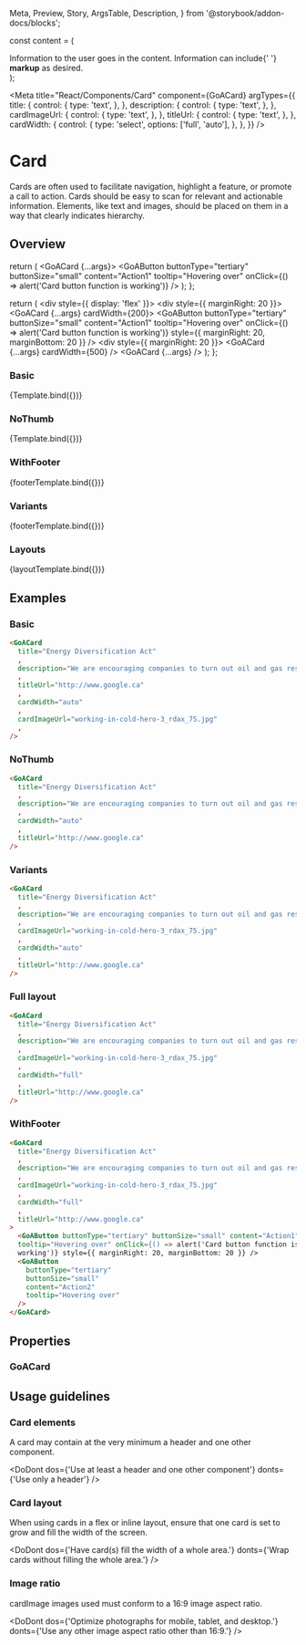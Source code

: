   Meta,
  Preview,
  Story,
  ArgsTable,
  Description,
} from '@storybook/addon-docs/blocks';

const content = (
  <div>
    Information to the user goes in the content. Information can include{' '}
    <b>markup</b> as desired.
  </div>
);

<Meta
  title="React/Components/Card"
  component={GoACard}
  argTypes={{
    title: {
      control: {
        type: 'text',
      },
    },
    description: {
      control: {
        type: 'text',
      },
    },
    cardImageUrl: {
      control: {
        type: 'text',
      },
    },
    titleUrl: {
      control: {
        type: 'text',
      },
    },
    cardWidth: {
      control: {
        type: 'select',
        options: ['full', 'auto'],
      },
    },
  }}
/>

# Card

Cards are often used to facilitate navigation, highlight a feature, or promote a call to action.
Cards should be easy to scan for relevant and actionable information. Elements, like text and images,
should be placed on them in a way that clearly indicates hierarchy.

## Overview


  return (
    <GoACard {...args}>
      <GoAButton
        buttonType="tertiary"
        buttonSize="small"
        content="Action1"
        tooltip="Hovering over"
        onClick={() => alert('Card button function is working')}
      />
      <GoAButton
        buttonType="tertiary"
        buttonSize="small"
        content="Action2"
        tooltip="Hovering over"
      />
    </GoACard>
  );
};

  return (
    <div style={{ display: 'flex' }}>
      <div style={{ marginRight: 20 }}>
        <GoACard {...args} cardWidth={200}>
          <GoAButton
            buttonType="tertiary"
            buttonSize="small"
            content="Action1"
            tooltip="Hovering over"
            onClick={() => alert('Card button function is working')}
            style={{ marginRight: 20, marginBottom: 20 }}
          />
          <GoAButton
            buttonType="tertiary"
            buttonSize="small"
            content="Action2"
            tooltip="Hovering over"
          />
        </GoACard>
      </div>
      <div style={{ marginRight: 20 }}>
        <GoACard {...args} cardWidth={500} />
      </div>
      <GoACard {...args} />
    </div>
  );
};

### Basic

<Canvas>
  <Story
    name="Basic"
    height="400px"
    args={{
      title: 'Energy Diversification Act',
      description:
        'We are encouraging companies to turn out oil and gas resources into more valuable.',
      cardImageUrl: 'working-in-cold-hero-3_rdax_75.jpg',
      cardWidth: 'auto',
      titleUrl: 'http://www.google.ca',
    }}
  >
    {Template.bind({})}
  </Story>
</Canvas>

### NoThumb

<Canvas>
  <Story
    name="NoThumb"
    height="400px"
    args={{
      title: 'Energy Diversification Act',
      description:
        'We are encouraging companies to turn out oil and gas resources into more valuable.',
      cardWidth: 'auto',
      titleUrl: 'http://www.google.ca',
    }}
  >
    {Template.bind({})}
  </Story>
</Canvas>

### WithFooter

<Canvas>
  <Story
    name="WithFooter"
    height="400px"
    args={{
      title: 'Energy Diversification Act',
      description:
        'We are encouraging companies to turn out oil and gas resources into more valuable.',
      cardImageUrl: 'working-in-cold-hero-3_rdax_75.jpg',
      cardWidth: 'auto',
      titleUrl: 'http://www.google.ca',
    }}
  >
    {footerTemplate.bind({})}
  </Story>
</Canvas>

### Variants

<Canvas>
  <Story
    name="Variants"
    height="400px"
    args={{
      title: 'Energy Diversification Act',
      description:
        'We are encouraging companies to turn out oil and gas resources into more valuable.',
      cardImageUrl: 'working-in-cold-hero-3_rdax_75.jpg',
      cardWidth: 'auto',
      titleUrl: 'http://www.google.ca',
    }}
  >
    {footerTemplate.bind({})}
  </Story>
</Canvas>

### Layouts

<Canvas>
  <Story
    name="Layouts"
    height="400px"
    args={{
      title: 'Energy Diversification Act',
      description:
        'We are encouraging companies to turn out oil and gas resources into more valuable products.',
      cardImageUrl: 'working-in-cold-hero-3_rdax_75.jpg',
      cardWidth: '200',
      titleUrl: 'http://www.google.ca',
    }}
  >
    {layoutTemplate.bind({})}
  </Story>
</Canvas>

## Examples

### Basic

```html
<GoACard
  title="Energy Diversification Act"
  ,
  description="We are encouraging companies to turn out oil and gas resources into more valuable products-creating good jobs for Albertans."
  ,
  titleUrl="http://www.google.ca"
  ,
  cardWidth="auto"
  ,
  cardImageUrl="working-in-cold-hero-3_rdax_75.jpg"
  ,
/>
```

### NoThumb

```html
<GoACard
  title="Energy Diversification Act"
  ,
  description="We are encouraging companies to turn out oil and gas resources into more valuable products-creating good jobs for Albertans."
  ,
  cardWidth="auto"
  ,
  titleUrl="http://www.google.ca"
/>
```

### Variants

```html
<GoACard
  title="Energy Diversification Act"
  ,
  description="We are encouraging companies to turn out oil and gas resources into more valuable products-creating good jobs for Albertans."
  ,
  cardImageUrl="working-in-cold-hero-3_rdax_75.jpg"
  ,
  cardWidth="auto"
  ,
  titleUrl="http://www.google.ca"
/>
```

### Full layout

```html
<GoACard
  title="Energy Diversification Act"
  ,
  description="We are encouraging companies to turn out oil and gas resources into more valuable products-creating good jobs for Albertans."
  ,
  cardImageUrl="working-in-cold-hero-3_rdax_75.jpg"
  ,
  cardWidth="full"
  ,
  titleUrl="http://www.google.ca"
/>
```

### WithFooter

```html
<GoACard
  title="Energy Diversification Act"
  ,
  description="We are encouraging companies to turn out oil and gas resources into more valuable products-creating good jobs for Albertans."
  ,
  cardImageUrl="working-in-cold-hero-3_rdax_75.jpg"
  ,
  cardWidth="full"
  ,
  titleUrl="http://www.google.ca"
>
  <GoAButton buttonType="tertiary" buttonSize="small" content="Action1"
  tooltip="Hovering over" onClick={() => alert('Card button function is
  working')} style={{ marginRight: 20, marginBottom: 20 }} />
  <GoAButton
    buttonType="tertiary"
    buttonSize="small"
    content="Action2"
    tooltip="Hovering over"
  />
</GoACard>
```

## Properties

### GoACard

<Description of={GoACard} />
<ArgsTable of={GoACard} />

## Usage guidelines

### Card elements

A card may contain at the very minimum a header and one other component.

<DoDont
  dos={'Use at least a header and one other component'}
  donts={'Use only a header'}
/>

### Card layout

When using cards in a flex or inline layout, ensure that one card is set to grow and fill the width of the screen.

<DoDont
  dos={'Have card(s) fill the width of a whole area.'}
  donts={'Wrap cards without filling the whole area.'}
/>

### Image ratio

cardImage images used must conform to a 16:9 image aspect ratio.

<DoDont
  dos={'Optimize photographs for mobile, tablet, and desktop.'}
  donts={'Use any other image aspect ratio other than 16:9.'}
/>
